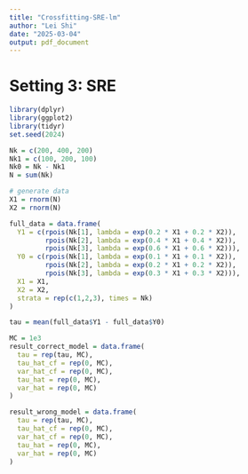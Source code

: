 ```yaml
---
title: "Crossfitting-SRE-lm"
author: "Lei Shi"
date: "2025-03-04"
output: pdf_document
---
```


# Setting 3: SRE
```r
library(dplyr)
library(ggplot2)
library(tidyr)
set.seed(2024)

Nk = c(200, 400, 200)
Nk1 = c(100, 200, 100)
Nk0 = Nk - Nk1
N = sum(Nk)

# generate data
X1 = rnorm(N)
X2 = rnorm(N)

full_data = data.frame(
  Y1 = c(rpois(Nk[1], lambda = exp(0.2 * X1 + 0.2 * X2)),
         rpois(Nk[2], lambda = exp(0.4 * X1 + 0.4 * X2)),
         rpois(Nk[3], lambda = exp(0.6 * X1 + 0.6 * X2))),
  Y0 = c(rpois(Nk[1], lambda = exp(0.1 * X1 + 0.1 * X2)),
         rpois(Nk[2], lambda = exp(0.2 * X1 + 0.2 * X2)),
         rpois(Nk[3], lambda = exp(0.3 * X1 + 0.3 * X2))),
  X1 = X1, 
  X2 = X2, 
  strata = rep(c(1,2,3), times = Nk)
)

tau = mean(full_data$Y1 - full_data$Y0)

MC = 1e3
result_correct_model = data.frame(
  tau = rep(tau, MC), 
  tau_hat_cf = rep(0, MC), 
  var_hat_cf = rep(0, MC),
  tau_hat = rep(0, MC),
  var_hat = rep(0, MC)
)

result_wrong_model = data.frame(
  tau = rep(tau, MC), 
  tau_hat_cf = rep(0, MC), 
  var_hat_cf = rep(0, MC),
  tau_hat = rep(0, MC),
  var_hat = rep(0, MC)
)
```



```r

```

